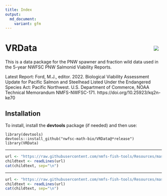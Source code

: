 ```yaml
---
title: Index
output: 
  md_document:
    variant: gfm
---
```


<!-- index.md is generated from Index.Rmd. Please edit that file -->

# VRData <img src="man/figures/logo.png" align="right" style="padding: 10px"/>

This is a data package for the PNW spawner and fraction wild data used in the 5-year NWFSC PNW Salmonid Viability Reports.

Latest Report: Ford, M.J., editor. 2022. Biological Viability Assessment Update for Pacific Salmon and Steelhead Listed Under the Endangered Species Act: Pacific Northwest. U.S. Department of Commerce, NOAA Technical Memorandum NMFS-NWFSC-171. https://doi.org/10.25923/kq2n-ke70

## Installation

To install, install the **devtools** package (if needed) and then use:
```
library(devtools)
devtools::install_github("nwfsc-math-bio/VRData@*release")
library(VRData)
```

****

```r
url <- "https://raw.githubusercontent.com/nmfs-fish-tools/Resources/master/Disclaimer.md"
childtext <- readLines(url)
cat(childtext, sep="\n")
```

****

```r
url <- "https://raw.githubusercontent.com/nmfs-fish-tools/Resources/master/footer.md" 
childtext <- readLines(url)
cat(childtext, sep="\n")
```